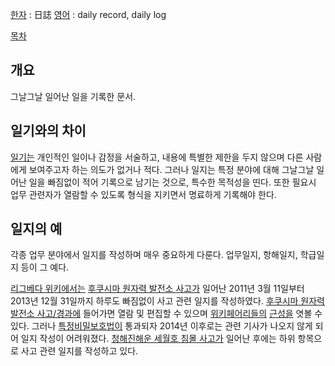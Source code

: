 [[한자]] : 日誌
[[영어]] : daily record, daily log

[[목차]]
== 개요 ==
그날그날 일어난 일을 기록한 문서.

== 일기와의 차이 ==
[[일기]]는 개인적인 일이나 감정을 서술하고, 내용에 특별한 제한을 두지 않으며 다른 사람에게 보여주고자 하는 의도가 없거나 적다. 그러나 일지는 특정 분야에 대해 그날그날 일어난 일을 빠짐없이 적어 기록으로 남기는 것으로, 특수한 목적성을 띤다. 또한 필요시 업무 관련자가 열람할 수 있도록 형식을 지키면서 명료하게 기록해야 한다.

== 일지의 예 ==
각종 업무 분야에서 일지를 작성하며 매우 중요하게 다룬다. 업무일지, 항해일지, 학급일지 등이 그 예다.
 
[[리그베다 위키]]에서는 [[후쿠시마 원자력 발전소 사고]]가 일어난 2011년 3월 11일부터 2013년 12월 31일까지 하루도 빠짐없이 사고 관련 일지를 작성하였다. [[후쿠시마 원자력 발전소 사고/경과]]에 들어가면 열람 및 편집할 수 있으며 [[위키페어리]]들의 [[근성]]을 엿볼 수 있다. 그러나 [[특정비밀보호법]]이 통과되자 2014년 이후로는 관련 기사가 나오지 않게 되어 일지 작성이 어려워졌다.
[[청해진해운 세월호 침몰 사고]]가 일어난 후에는 하위 항목으로 사고 관련 일지를 작성하고 있다.
